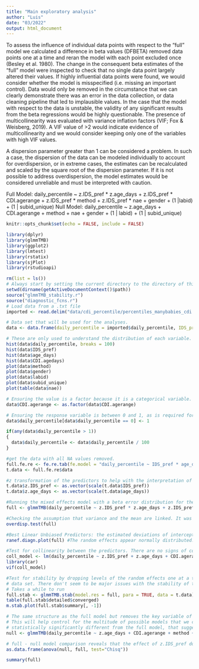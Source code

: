 ```yaml
---
title: "Main exploratory analysis"
author: "Luis"
date: "03/2022"
output: html_document
---
```


To assess the influence of individual data points with respect to the “full” model we calculated a difference in beta values (DFBETA) removed data points one at a time and reran the model with each point excluded once (Besley et al. 1980). The change in the consequent beta estimates of the “full” model were inspected to check that no single data point largely altered their values. If highly influential data points were found, we would consider whether the model is misspecified (i.e. missing an important control). Data would only be removed in the circumstance that we can clearly demonstrate there was an error in the data collection, or data cleaning pipeline that led to implausible values. In the case that the model with respect to the data is unstable, the validity of any significant results from the beta regressions would be highly questionable. The presence of multicollinearity was evaluated with variance inflation factors (VIF; Fox & Weisberg, 2019). A VIF value of >2 would indicate evidence of multicollinearity and we would consider keeping only one of the variables with high VIF values. 

A dispersion parameter greater than 1 can be considered a problem. In such a case, the dispersion of the data can be modeled individually to account for overdispersion, or in extreme cases, the estimates can be recalculated and scaled by the square root of the dispersion parameter. If it is not possible to address overdispersion, the model estimates would be considered unreliable and must be interpreted with caution. 

Full Model:
daily_percentile ~ z.IDS_pref * z.age_days + z.IDS_pref * CDI.agerange + z.IDS_pref * method + z.IDS_pref * nae + gender + (1 |labid) + (1 | subid_unique)
Null Model:
daily_percentile ~ z.age_days + CDI.agerange + method + nae + gender + (1 | labid) + (1 | subid_unique)

```r
knitr::opts_chunk$set(echo = FALSE, include = FALSE)
```

```r
library(dplyr)
library(glmmTMB)
library(ggplot2)
library(lmtest)
library(rstatix)
library(sjPlot)
library(rstudioapi) 
```

```r
rm(list = ls())
# Always start by setting the current directory to the directory of this script file.
setwd(dirname(getActiveDocumentContext()$path))
source("glmmTMB_stability.r")
source("diagnostic_fcns.r")
# Load data from a .txt file
imported <- read.delim("data/cdi_percentile/percentiles_manybabies_cdi.txt", stringsAsFactors = TRUE, header = TRUE) 

# Data set that will be used for the analyses.
data <- data.frame(daily_percentile = imported$daily_percentile, IDS_pref = imported$IDS_pref, age_days = imported$age_days, CDI.agedays = imported$CDI.agedays, method = imported$method, gender = imported$gender, labid = imported$labid, subid_unique = imported$subid_unique, nae = imported$nae, vocab_nwords = imported$vocab_nwords, CDI.agerange = imported$CDI.agerange)

# These are only used to understand the distribution of each variable.
hist(data$daily_percentile, breaks = 100)
hist(data$IDS_pref)
hist(data$age_days)
hist(data$CDI.agedays)
plot(data$method)
plot(data$gender)
plot(data$labid)
plot(data$subid_unique)
plot(table(data$nae))

# Ensuring the value is a factor because it is a categorical variable.
data$CDI.agerange <- as.factor(data$CDI.agerange)

# Ensuring the response variable is between 0 and 1, as is required for a beta error model.
data$daily_percentile[data$daily_percentile == 0] <- 1

if(any(data$daily_percentile > 1))
{
  data$daily_percentile <- data$daily_percentile / 100
}

#get the data with all NA values removed.
full.fe.re <- fe.re.tab(fe.model = "daily_percentile ~ IDS_pref * age_days + IDS_pref * CDI.agerange + IDS_pref * method + IDS_pref * nae + gender", re = c("labid", "subid_unique"), data = data)
t.data <- full.fe.re$data

#z transformation of the predictors to help with the interpretation of the model.
t.data$z.IDS_pref <- as.vector(scale(t.data$IDS_pref))
t.data$z.age_days <- as.vector(scale(t.data$age_days))

#Running the mixed effects model with a beta error distribution for the response variable.
full <- glmmTMB(daily_percentile ~ z.IDS_pref * z.age_days + z.IDS_pref * CDI.agerange + z.IDS_pref * method + z.IDS_pref * nae + gender + (1 |labid) + (1 | subid_unique), family = beta_family(link = "logit"), data = t.data)

#Checking the assumption that variance and the mean are linked. It was met with this model.
overdisp.test(full)

#Best Linear Unbiased Predictors: the estimated deviations of intercepts and slopes from the respective common average, per level of the random effects.
ranef.diagn.plot(full) #The random effects appear normally distributed.

#Test for collinearity between the predictors. There are no signs of collinearity.
coll_model <- lm(daily_percentile ~ z.IDS_pref + z.age_days + CDI.agerange + method + nae + gender, data = t.data)
library(car)
vif(coll_model)

#Test for stability by dropping levels of the random effects one at a time and comparing the estimates derived from models fitted on the respective subsets with those obtained for the full
# data set. There don't seem to be major issues with the stability of the model coefficients.
# Takes a while to run
full.stab <- glmmTMB.stab(model.res = full, para = TRUE, data = t.data)
table(full.stab$detailed$converged)
m.stab.plot(full.stab$summary[, -1])

# The same structure as the full model but removes the key variable of interest "IDS_pref" and all its interacting terms.
# This will help control for the multitude of possible models that we could run with this term and if this model is found to be 
# statistically significantly different from the full model, that suggests "IDS_pref" is associated with daily_percentile. 
null <- glmmTMB(daily_percentile ~ z.age_days + CDI.agerange + method + nae + gender + (1 | labid) + (1 | subid_unique), family = beta_family(link = "logit"), data = t.data)

# full - null model comparison reveals that the effect of z.IDS_pref doesn't significantly improve the model fit.
as.data.frame(anova(null, full, test="Chisq"))

summary(full)
```


